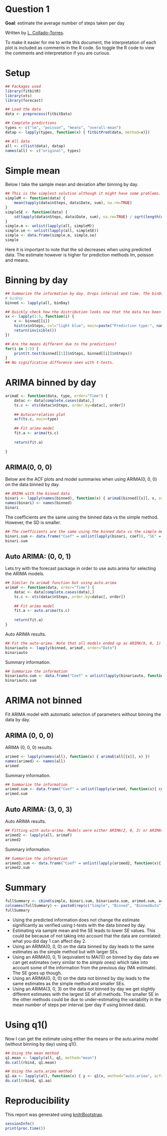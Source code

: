 Question 1
==============================================================

__Goal__: estimate the average number of steps taken per day

Written by [L. Collado-Torres](http://bit.ly/13MBoy8).

To make it easier for me to write this document, the interpretation of each plot is included as comments in the R code. So toggle the R code to view the comments and interpretation if you are curious.

# Setup

```r
## Packages used
library(fitbitR)
library(xts)
library(forecast)

## Load the data
data <- preprocess(fitbitData)

## Complete predictions
types <- c("lm", "poisson", "means", "overall-mean")
datap <- lapply(types, function(x) { fitbitPred(data, method=x)})

## All data
all <- c(list(data), datap)
names(all) <- c("original", types)

```

# Simple mean

Below I take the sample mean and deviation after binning by day.

```r
## This is the simplest solution although it might have some problems.
simpleM <- function(data) {
	mean(tapply(data$nSteps, data$Date, sum), na.rm=TRUE)
}
simpleSE <- function(data) {
	sd(tapply(data$nSteps, data$Date, sum), na.rm=TRUE) / sqrt(length(unique(data$Date)))
}
simple.m <- unlist(lapply(all, simpleM))
simple.se <- unlist(lapply(all, simpleSE))
simple <- data.frame(simple.m, simple.se)
simple

```

Here it is important to note that the sd decreases when using predicted data. The estimate however is higher for prediction methods lm, poisson and means. 

# Binning by day

```r

## Summarize the information by day. Drops interval and time. The binDay function is included in fitbitR:
# binDay
binned <- lapply(all, binDay)

## Quickly check how the distribution looks now that the data has been binned by day.
xx <- lapply(1:5, function(i) { 
	x <- binned[[i]]
	hist(x$nSteps, col="light blue", main=paste("Prediction type:", names(binned)[i]), xlab="Number of steps by day", ylim=c(0, 35))
	return(invisible())
})

## Are the means different due to the predictions?
for(i in 2:5) {
	print(t.test(binned[[1]]$nSteps, binned[[i]]$nSteps))
}
## No significative difference seen with t-tests.

```


# ARIMA binned by day

```r
arimaE <- function(data, type, order="Time") {
	datac <- data[complete.cases(data),]
	ts.c <- xts(datac$nSteps, order.by=datac[, order])
	
	## Autocorrelation plot
	acf(ts.c, main=type)
	
	## Fit arima model
	fit.a <- arima(ts.c)
	
	return(fit.a)
	
}
```

## ARIMA(0, 0, 0)

Below are the ACF plots and model summaries when using ARIMA(0, 0, 0) on the data binned by day.

```r
## ARIMA with the binned data
binari <- lapply(names(binned), function(x) { arimaE(binned[[x]], x, order="Date") })
names(binari) <- names(binned)
binari
```

The coefficients are the same using the binned data vs the simple method. However, the SD is smaller.

```r
## The coefficients are the same using the binned data vs the simple method. However, the SD is smaller.
binari.sum <- data.frame("Coef" = unlist(lapply(binari, coef)), "SE" = unlist(lapply(binari, function(x) sqrt(x$var.coef["intercept", "intercept"]))))
binari.sum
```

## Auto ARIMA: (0, 0, 1)

Lets try with the forecast package in order to use auto.arima for selecting the ARIMA models.

```r

## Similar to arimaE function but using auto.arima
arimaF <- function(data, order="Time") {
	datac <- data[complete.cases(data),]
	ts.c <- xts(datac$nSteps, order.by=datac[, order])
	
	## Fit arima model
	fit.a <- auto.arima(ts.c)
	
	return(fit.a)
}

```

Auto ARIMA results.

```r
## Fit the auto-arima. Note that all models ended up as ARIMA(0, 0, 1) which is equivalent to MA(1)
binariauto <- lapply(binned, arimaF, order="Date")
binariauto
```

Summary information.

```r
## Summarize the information
binariauto.sum <- data.frame("Coef" = unlist(lapply(binariauto, function(x){ coef(x)["intercept"]})), "SE" = unlist(lapply(binariauto, function(x) sqrt(x$var.coef["intercept", "intercept"]))))
binariauto.sum
```


# ARIMA not binned

Fit ARIMA model with automatic selection of parameters without binning the data by day.

## ARIMA (0, 0, 0)

ARIMA (0, 0, 0) results.

```r
arimed <- lapply(names(all), function(x) { arimaE(all[[x]], x) })
names(arimed) <- names(all)
arimed
```

Summary information.

```r
## Summarize the information
arimed.sum <- data.frame("Coef" = unlist(lapply(arimed, function(x){ coef(x)["intercept"]})) * 288, "SE" = unlist(lapply(arimed, function(x) sqrt(x$var.coef["intercept", "intercept"]))) * 288 )
arimed.sum
```


## Auto ARIMA: (3, 0, 3)

Auto ARIMA results.

```r
## Fitting with auto-arima. Models were either ARIMA(2, 0, 3) or ARIMA(3, 0, 3).
arimed2 <- lapply(all, arimaF)
arimed2
```

Summary information.

```r
## Summarize the information
arimed2.sum <- data.frame("Coef" = unlist(lapply(arimed2, function(x){ coef(x)["intercept"]})) * 288, "SE" = unlist(lapply(arimed2, function(x) sqrt(x$var.coef["intercept", "intercept"]))) * 288 )
arimed2.sum
```




# Summary

```r
fullSummary <- cbind(simple, binari.sum, binariauto.sum, arimed.sum, arimed2.sum)
colnames(fullSummary) <- paste0(rep(c("Simple", "Binned", "BinnedAuto", "NotBin", "NotBinAuto"), each=2), rep(c("Coef", "SE"), 5))
fullSummary
```


* Using the predicted information does not change the estimate significantly as verified using t-tests with the data binned by day. 
* Estimating via sample mean and the SE leads to lower SE values. This could be because of not taking into account that the data are correlated: what you did day 1 can affect day 2.
* Using an ARIMA(0, 0, 0) on the data binned by day leads to the same estimates as the simple method but with larger SEs.
* Using an ARIMA(0, 0, 1) (equivalent to MA(1)) on binned by day data we can get estimates (very similar to the _simple_ ones) which take into account some of the information from the previous day (MA estimate). The SE goes up though.
* Using an ARIMA(0, 0, 0) on the data not binned by day leads to the same estimates as the simple method and smaller SEs.
* Using an ARIMA(3, 0, 3) on the data not binned by day we get slightly different estimates with the largest SE of all methods. The smaller SE in the other methods could be due to under-estimating the variability in the mean number of steps per interval (per day if using binned data).

# Using q1()

Now I can get the estimate using either the means or the auto.arima model (without binning by day) using q1().

```r
## Using the mean method
q1.mean <- lapply(all, q1, method="mean")
do.call(rbind, q1.mean)

## Using the auto.arima method
q1.aa <- lapply(all, function(x) { y <- q1(x, method="auto.arima", acf=FALSE); y$Estimate })
do.call(rbind, q1.aa)
```


# Reproducibility

This report was generated using [knitrBootstrap](https://github.com/jimhester/knitrBootstrap).

```r
sessionInfo()
print(proc.time())
```


